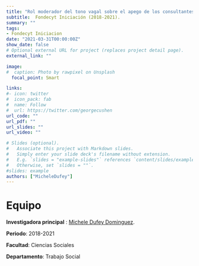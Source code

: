 ```yaml
---
title: "Rol moderador del tono vagal sobre el apego de los consultantes en el proceso y resultado de la psicoterapia"
subtitle:  Fondecyt Iniciación (2018-2021).
summary: ""
tags:
- Fondecyt Iniciacion
date: "2021-03-31T00:00:00Z"
show_date: false
# Optional external URL for project (replaces project detail page).
external_link: ""

image:
#  caption: Photo by rawpixel on Unsplash
  focal_point: Smart

links:
#- icon: twitter
#  icon_pack: fab
#  name: Follow
#  url: https://twitter.com/georgecushen
url_code: ""
url_pdf: ""
url_slides: ""
url_video: ""

# Slides (optional).
#   Associate this project with Markdown slides.
#   Simply enter your slide deck's filename without extension.
#   E.g. `slides = "example-slides"` references `content/slides/example-slides.md`.
#   Otherwise, set `slides = ""`.
#slides: example
authors: ["MicheleDufey"]
---
```


# Equipo

**Investigadora principal** : [Michele Dufey Dominguez](../../../authors/micheledufey/).

**Periodo**: 2018-2021

**Facultad**: Ciencias Sociales

**Departamento**: Trabajo Social

